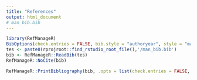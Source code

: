 ```yaml
---
title: "References"
output: html_document
# man_bib.bib
---
```



```r
library(RefManageR)
BibOptions(check.entries = FALSE, bib.style = "authoryear", style = "markdown", dashed = TRUE)
tes <- paste0(rprojroot::find_rstudio_root_file(),'/man_bib.bib')	
bib <- RefManageR::ReadBib(tes)
RefManageR::NoCite(bib)
```

```r
RefManageR::PrintBibliography(bib, .opts = list(check.entries = FALSE, sorting = "ynt"))
```






